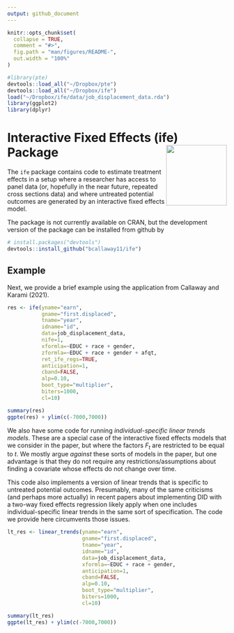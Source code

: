 ```yaml
---
output: github_document
---
```



<!-- README.md is generated from README.Rmd. Please edit that file -->

```r
knitr::opts_chunk$set(
  collapse = TRUE,
  comment = "#>",
  fig.path = "man/figures/README-",
  out.width = "100%"
)
```


<!-- badges: start -->
<!-- badges: end -->

```r
#library(pte)
devtools::load_all("~/Dropbox/pte")
devtools::load_all("~/Dropbox/ife")
load("~/Dropbox/ife/data/job_displacement_data.rda")
library(ggplot2)
library(dplyr)
```

# Interactive Fixed Effects (ife) Package <img src="man/figures/logo.png" align="right" height="139" alt="" />


The `ife` package contains code to estimate treatment effects in a setup where a researcher has access to panel data (or, hopefully in the near future, repeated cross sections data) and where untreated potential outcomes are generated by an interactive fixed effects model.  

The package is not currently available on CRAN, but the development version of the package can be installed from github by
```r
# install.packages("devtools")
devtools::install_github("bcallaway11/ife")
```

## Example

Next, we provide a brief example using the application from Callaway and Karami (2021).


```r
res <- ife(yname="earn",
           gname="first.displaced",
           tname="year",
           idname="id",
           data=job_displacement_data,
           nife=1,
           xformla=~EDUC + race + gender,
           zformla=~EDUC + race + gender + afqt,
           ret_ife_regs=TRUE,
           anticipation=1,
           cband=FALSE,
           alp=0.10,
           boot_type="multiplier",
           biters=1000,
           cl=10)

summary(res)
ggpte(res) + ylim(c(-7000,7000))
```


We also have some code for running *individual-specific linear trends models*.  These are a special case of the interactive fixed effects models that we consider in the paper, but where the factors $F_t$ are restricted to be equal to $t$.  We mostly argue *against* these sorts of models in the paper, but one advantage is that they do not require any restrictions/assumptions about finding a covariate whose effects do not change over time.

This code also implements a version of linear trends that is specific to untreated potential outcomes.  Presumably, many of the same criticisms (and perhaps more actually) in recent papers about implementing DID with a two-way fixed effects regression likely apply when one includes individual-specific linear trends in the same sort of specification.  The code we provide here circumvents those issues.

```r
lt_res <- linear_trends(yname="earn",
                        gname="first.displaced",
                        tname="year",
                        idname="id",
                        data=job_displacement_data,
                        xformla=~EDUC + race + gender,
                        anticipation=1,
                        cband=FALSE,
                        alp=0.10,
                        boot_type="multiplier",
                        biters=1000,
                        cl=10)

summary(lt_res)
ggpte(lt_res) + ylim(c(-7000,7000))
```

